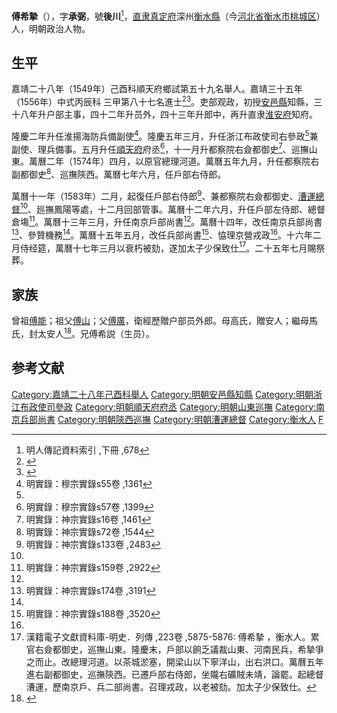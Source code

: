 {{明清人物信息框
| 姓名 = 傅希摯
| 原名 =
| 圖片名稱= 
| 圖片大小 =
| 圖片說明 = 
| 最高職務 = 太子少保兵部尚书协理京营戎政
| 國家 = 大明 
| 爵位 =
| 籍貫 = 直隸直定府深州衡水縣
| 族裔 = 
| 字號 = 字承弼，號後川
| 諡號 =
| 出生日期 = 壬午年五月十三日
| 出生地點 = 
| 逝世日期 = 萬曆二十五年
| 逝世地點 =
| 墓葬 =
| 配偶 = 娶刘氏，封安人
| 親屬 = （子）傅禀纯
| 出身 =
* 嘉靖二十八年己酉科舉人
* 嘉靖三十五年丙辰科同進士出身
| 經歷 =
| 著作 =  
}}
'''傅希摯'''（{{bd|1522年||1597年|}}），字'''承弼'''，號'''後川'''<ref>明人傳記資料索引 ,下冊 ,678</ref>，[[直隶|直隶]][[真定府|真定府]]深州[[衡水縣|衡水縣]]（今[[河北省|河北省]][[衡水市|衡水市]][[桃城区|桃城区]]）人，明朝政治人物。

== 生平 ==
嘉靖二十八年（1549年）己酉科順天府鄉試第五十九名舉人。嘉靖三十五年（1556年）中式丙辰科<!---會試第二十五名--->三甲第八十七名進士<ref>{{Cite book|title=《皇明贡举考》卷五|author=[[张朝瑞|张朝瑞]]|publisher=《续修四库全书》史部第828册|year=|isbn=|location=|pages=}}</ref><ref>{{Cite book|title=贡举志五种 上|author=鲁小俊，江俊伟著|publisher=武汉大学出版社|year=2009|isbn=978-7-307-07043-1|location=武汉|pages=}}</ref>。吏部观政，初授[[安邑縣|安邑縣]]知縣，三十八年升户部主事，四十二年升员外，四十三年升郎中，再升直隶[[淮安府|淮安府]]知府。

隆慶二年升任淮揚海防兵備副使<ref name="明實錄：穆宗實錄s55卷 ,1361">明實錄：穆宗實錄s55卷 ,1361</ref>。隆慶五年三月，升任浙江布政使司右參政<ref name="明實錄：穆宗實錄s55卷 ,1361"/>兼副使、理兵備事。五月升任[[順天府|順天府]]府丞<ref>明實錄：穆宗實錄s57卷 ,1399</ref>，十一月升都察院右僉都御史<ref>明實錄：神宗實錄s16卷 ,1461</ref>、巡撫山東。萬曆二年（1574年）四月，以原官總理河道。萬曆五年九月，升任都察院右副都御史<ref>明實錄：神宗實錄s72卷 ,1544</ref>、巡撫陝西。萬曆七年六月，任戶部右侍郎。

萬曆十一年（1583年）二月，起復任戶部右侍郎<ref name="明實錄：神宗實錄s133卷 ,2483">明實錄：神宗實錄s133卷 ,2483</ref>、兼都察院右僉都御史、[[漕運總督|漕運總督]]<ref name="明實錄：神宗實錄s133卷 ,2483"/>、廵撫鳳陽等處，十二月回部管事。萬曆十二年六月，升任戶部左侍郎、總督倉塲<ref name="明實錄：神宗實錄s159卷 ,2922">明實錄：神宗實錄s159卷 ,2922</ref>。萬曆十三年三月，升任南京戶部尚書<ref name="明實錄：神宗實錄s159卷 ,2922"/>。萬曆十四年，改任南京兵部尚書<ref name="明實錄：神宗實錄s174卷 ,3191">明實錄：神宗實錄s174卷 ,3191</ref>、參贊機務<ref name="明實錄：神宗實錄s174卷 ,3191"/>。萬曆十五年五月，改任兵部尚書<ref name="明實錄：神宗實錄s188卷 ,3520">明實錄：神宗實錄s188卷 ,3520</ref>、恊理京營戎政<ref name="明實錄：神宗實錄s188卷 ,3520"/>。十六年二月侍经筵，萬曆十七年三月以衰朽被劾，遂加太子少保致仕<ref>漢籍電子文獻資料庫-明史．列傳 ,223卷 ,5875-5876: 傅希摯 ，衡水人。累官右僉都御史，巡撫山東。隆慶末，戶部以餉乏議裁山東、河南民兵，希摯爭之而止。改總理河道。以茶城淤塞，開梁山以下寧洋山，出右洪口。萬曆五年進右副都御史，巡撫陝西。已遷戶部右侍郎，坐隴右礦賊未靖，論罷。起總督漕運，歷南京戶、兵二部尚書。召理戎政，以老被劾。加太子少保致仕。</ref>。二十五年七月賜祭葬。

== 家族 ==
曾祖[[傅能|傅能]]；祖父[[傅山|傅山]]；父[[傅廣|傅廣]]，衛經歷贈户部员外郎。母高氏，贈安人；繼母馬氏，封太安人<ref>{{Cite book|title=天一阁藏明代科举录选刊 登科录 点校本|author=龚延明主编|publisher=宁波出版社|year=2016|isbn=978-7-5526-2320-8|location=宁波|pages=|quote=《天一閣藏明代科舉錄選刊.登科錄》之《嘉靖三十五年丙辰科登科錄》}}</ref>。兄傅希説（生员）。

==参考文献==
{{reflist|2}}

{{嘉靖三十五年丙辰科殿試金榜}}

{{DEFAULTSORT:Fu傅}}
[[Category:嘉靖二十八年己酉科舉人|Category:嘉靖二十八年己酉科舉人]]
[[Category:明朝安邑縣知縣|Category:明朝安邑縣知縣]]
[[Category:明朝浙江布政使司參政|Category:明朝浙江布政使司參政]]
[[Category:明朝順天府府丞|Category:明朝順天府府丞]]
[[Category:明朝山東巡撫|Category:明朝山東巡撫]]
[[Category:南京兵部尚書|Category:南京兵部尚書]]
[[Category:明朝陝西巡撫|Category:明朝陝西巡撫]]
[[Category:明朝漕運總督|Category:明朝漕運總督]]
[[Category:衡水人|Category:衡水人]]
[[Category:傅姓|F]]